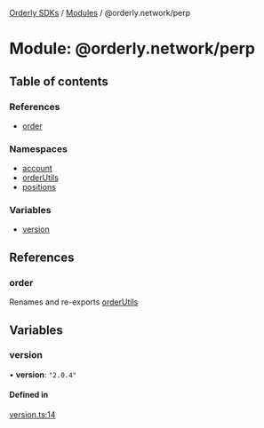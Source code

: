[Orderly SDKs](./../README) / [Modules](./../modules) / @orderly.network/perp

# Module: @orderly.network/perp

## Table of contents

### References

- [order](./orderly_network_perp#order)

### Namespaces

- [account](./orderly_network_perp.account)
- [orderUtils](./orderly_network_perp.orderUtils)
- [positions](./orderly_network_perp.positions)

### Variables

- [version](./orderly_network_perp#version)

## References

### order

Renames and re-exports [orderUtils](./orderly_network_perp.orderUtils)

## Variables

### version

• **version**: ``"2.0.4"``

#### Defined in

[version.ts:14](./https://gitlab.com/orderlynetwork/orderly-fe/orderly-web/-/blob/3f38d838/packages/perp/src/version.ts#L14)
